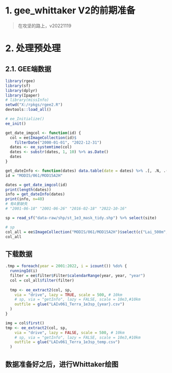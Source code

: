 # 1. gee_whittaker V2的前期准备

> 在攻坚的路上，v20221119

# 2. 处理预处理

## 2.1. GEE端数据

```r
library(rgee)
library(sf)
library(dplyr)
library(Ipaper)
# library(missInfo)
setwd("X:/rpkgs/rgee2.R")
devtools::load_all()

# ee_Initialize()
ee_init()

get_date_imgcol <- function(id) {
  col = ee$ImageCollection(id)$
    filterDate("2000-01-01", "2022-12-31")
  dates <- ee_systemtime(col)
  dates <- substr(dates, 1, 10) %>% as.Date()
  dates
}

get_dateInfo <- function(dates) data.table(date = dates) %>% .[, .N, .(year(date))]
id = "MODIS/061/MOD15A2H"

dates = get_date_imgcol(id)
print(length(dates))
info = get_dateInfo(dates)  
print(info, n=40)
# 有4景缺失
# "2001-06-18" "2001-06-26" "2016-02-18" "2022-10-16"
```

```r
sp = read_sf("data-raw/shp/st_1e3_mask_tidy.shp") %>% select(site)

# sp
col_all = ee$ImageCollection("MODIS/061/MOD15A2H")$select(c("Lai_500m", "FparExtra_QC"))
col_all
```

## 下载数据

```r
.tmp = foreach(year = 2001:2022, i = icount()) %do% {
  runningId(i)
  filter = ee$filter$Filter$calendarRange(year, year, "year")
  col = col_all$filter(filter)
  
  tmp <- ee_extract2(col, sp,
    via = "drive", lazy = TRUE, scale = 500, # 10km
    # sp, via = "getInfo", lazy = FALSE, scale = 10e3,#10km
    outfile = glue("LAIv061_Terra_1e3sp_{year}.csv")
  )
}

```

```r
img = col$first()
tmp <- ee_extract2(col, sp,
    via = "drive", lazy = FALSE, scale = 500, # 10km
    # sp, via = "getInfo", lazy = FALSE, scale = 10e3,#10km
    outfile = glue("LAIv061_Terra_1e3sp_temp.csv")
  )
```

## 数据准备好之后，进行Whittaker绘图
